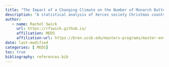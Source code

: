```yaml
---
title: "The Impact of a Changing Climate on the Number of Monarch Butterflies (*Danaus plexippus*) at Santa Barbara County Overwintering Sites"
description: "A statistical analysis of Xerces society Christmas counts of monarch butterflies at California overwintering sites"
author:
   - name: Rachel Swick
     url: https://rfswick.github.io/
     affiliation: MEDS
     affiliation-url: https://bren.ucsb.edu/masters-programs/master-environmental-data-science
date: last-modified
categories: [ MEDS]
toc: true
bibliography: references.bib
---
```

